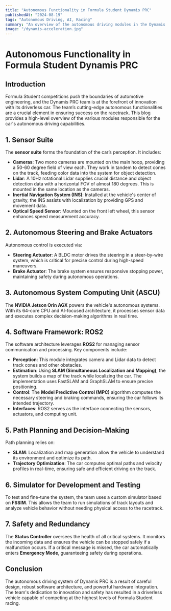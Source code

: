 ```yaml
---
title: "Autonomous Functionality in Formula Student Dynamis PRC"
publishedAt: "2024-08-19"
tags: "Autonomous Driving, AI, Racing"
summary: "An overview of the autonomous driving modules in the Dynamis PRC Formula Student car."
image: "/dynamis-acceleration.jpg"
---
```


# Autonomous Functionality in Formula Student Dynamis PRC

## Introduction

Formula Student competitions push the boundaries of automotive engineering, and the Dynamis PRC team is at the forefront of innovation with its driverless car. The team’s cutting-edge autonomous functionalities are a crucial element in ensuring success on the racetrack. This blog provides a high-level overview of the various modules responsible for the car's autonomous driving capabilities.

## 1. Sensor Suite

The **sensor suite** forms the foundation of the car’s perception. It includes:

- **Cameras**: Two mono cameras are mounted on the main hoop, providing a 50-60 degree field of view each. They work in tandem to detect cones on the track, feeding color data into the system for object detection.
- **Lidar**: A 10Hz rotational Lidar supplies crucial distance and object detection data with a horizontal FOV of almost 180 degrees. This is mounted in the same location as the cameras.
- **Inertial Navigation System (INS)**: Installed at the vehicle's center of gravity, the INS assists with localization by providing GPS and movement data.
- **Optical Speed Sensor**: Mounted on the front left wheel, this sensor enhances speed measurement accuracy.

## 2. Autonomous Steering and Brake Actuators

Autonomous control is executed via:

- **Steering Actuator**: A BLDC motor drives the steering in a steer-by-wire system, which is critical for precise control during high-speed maneuvers.
- **Brake Actuator**: The brake system ensures responsive stopping power, maintaining safety during autonomous operations.

## 3. Autonomous System Computing Unit (ASCU)

The **NVIDIA Jetson Orin AGX** powers the vehicle's autonomous systems. With its 64-core CPU and AI-focused architecture, it processes sensor data and executes complex decision-making algorithms in real time.

## 4. Software Framework: ROS2

The software architecture leverages **ROS2** for managing sensor communication and processing. Key components include:

- **Perception**: This module integrates camera and Lidar data to detect track cones and other obstacles.
- **Estimation**: Using **SLAM (Simultaneous Localization and Mapping)**, the system builds a map of the track while localizing the car. The implementation uses FastSLAM and GraphSLAM to ensure precise positioning.
- **Control**: The **Model Predictive Control (MPC)** algorithm computes the necessary steering and braking commands, ensuring the car follows its intended trajectory.
- **Interfaces**: ROS2 serves as the interface connecting the sensors, actuators, and computing unit.

## 5. Path Planning and Decision-Making

Path planning relies on:

- **SLAM**: Localization and map generation allow the vehicle to understand its environment and optimize its path.
- **Trajectory Optimization**: The car computes optimal paths and velocity profiles in real-time, ensuring safe and efficient driving on the track.

## 6. Simulator for Development and Testing

To test and fine-tune the system, the team uses a custom simulator based on **FSSIM**. This allows the team to run simulations of track layouts and analyze vehicle behavior without needing physical access to the racetrack.

## 7. Safety and Redundancy

The **Status Controller** oversees the health of all critical systems. It monitors the incoming data and ensures the vehicle can be stopped safely if a malfunction occurs. If a critical message is missed, the car automatically enters **Emergency Mode**, guaranteeing safety during operations.

## Conclusion

The autonomous driving system of Dynamis PRC is a result of careful design, robust software architecture, and powerful hardware integration. The team's dedication to innovation and safety has resulted in a driverless vehicle capable of competing at the highest levels of Formula Student racing.


